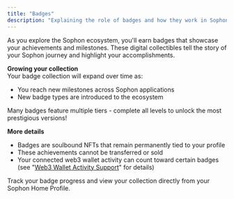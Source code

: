 ```yaml
---
title: "Badges"
description: "Explaining the role of badges and how they work in Sophon Home"
---
```


As you explore the Sophon ecosystem, you'll earn badges that showcase your achievements and milestones. These digital collectibles tell the story of your Sophon journey and highlight your accomplishments.

**Growing your collection**\
Your badge collection will expand over time as:

- You reach new milestones across Sophon applications
- New badge types are introduced to the ecosystem

Many badges feature multiple tiers - complete all levels to unlock the most prestigious versions\!

**More details**

- Badges are soulbound NFTs that remain permanently tied to your profile
- These achievements cannot be transferred or sold
- Your connected web3 wallet activity can count toward certain badges (see "[Web3 Wallet Activity Support](/discover/home/getting-started/web3-wallet-activity-support)" for details)

Track your badge progress and view your collection directly from your Sophon Home Profile.